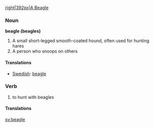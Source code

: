 [[image:beagle.png|right|392px|A Beagle]]
=== Noun ===
'''beagle (beagles)'''
# A small short-legged smooth-coated hound, often used for hunting hares
# A person who snoops on others
==== Translations ====
*[[Swedish]]: [[beagle]]

=== Verb ===
# to hunt with beagles
==== Translations ====

[[sv:beagle]]